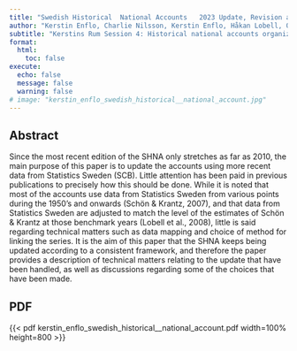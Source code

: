 ```yaml
---
title: "Swedish Historical  National Accounts   2023 Update, Revision and Underlying Principles"
author: "Kerstin Enflo, Charlie Nilsson, Kerstin Enflo, Håkan Lobell, Olle Krantz"
subtitle: "Kerstins Rum Session 4: Historical national accounts organized by Svante Prado and Kerstin Enflo"
format:
  html:
    toc: false
execute:
  echo: false
  message: false
  warning: false
# image: "kerstin_enflo_swedish_historical__national_account.jpg"
---
```


## Abstract

Since the most recent edition of the SHNA only stretches as far as 2010, the main purpose of this paper is to update the accounts using more recent data from Statistics Sweden (SCB). Little attention has been paid in previous publications to precisely how this should be done. While it is noted that most of the accounts use data from Statistics Sweden from various points during the 1950’s and onwards (Schön & Krantz, 2007), and that data from Statistics Sweden are adjusted to match the level of the estimates of Schön & Krantz at those benchmark years (Lobell et al., 2008), little is said regarding technical matters such as data mapping and choice of method for linking the series. It is the aim of this paper that the SHNA keeps being updated according to a consistent framework, and therefore the paper provides a description of technical matters relating to the update that have been handled, as well as discussions regarding some of the choices that have been made.

## PDF

{{< pdf kerstin_enflo_swedish_historical__national_account.pdf width=100% height=800 >}}

